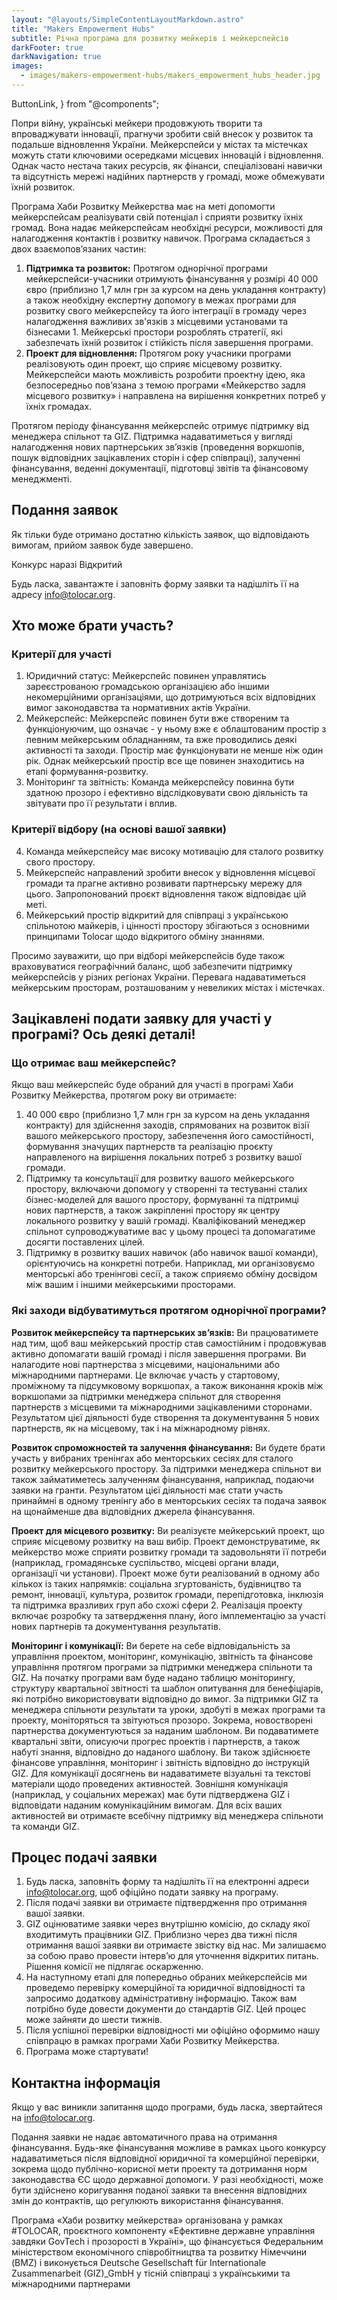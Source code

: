 ```yaml
---
layout: "@layouts/SimpleContentLayoutMarkdown.astro"
title: "Makers Empowerment Hubs"
subtitle: Річна програма для розвитку мейкерів і мейкерспейсів
darkFooter: true
darkNavigation: true
images:
  - images/makers-empowerment-hubs/makers_empowerment_hubs_header.jpg
---
```


  ButtonLink,
} from "@components";

Попри війну, українські мейкери продовжують творити та впроваджувати інновації, прагнучи зробити свій внесок у розвиток та подальше відновлення України. Мейкерспейси у містах та містечках можуть стати ключовими осередками місцевих інновацій і відновлення. Однак часто нестача таких ресурсів, як фінанси, спеціалізовані навички та відсутність мережі надійних партнерств у громаді, може обмежувати їхній розвиток.

Програма Хаби Розвитку Мейкерства має на меті допомогти мейкерспейсам реалізувати свій потенціал і сприяти розвитку їхніх громад. Вона надає мейкерспейсам необхідні ресурси, можливості для налагодження контактів і розвитку навичок. Програма складається з двох взаємопов’язаних частин:

1. **Підтримка та розвиток:** Протягом однорічної програми мейкерспейси-учасники отримують фінансування у розмірі 40 000 євро (приблизно 1,7 млн грн за курсом на день укладання контракту)  а також необхідну експертну допомогу в межах програми для розвитку свого мейкерспейсу та його інтеграції в громаду через  налагодження важливих зв'язків з місцевими установами та бізнесами 1. Мейкерські простори розроблять стратегії, які забезпечать їхній розвиток і стійкість після завершення програми.
2. **Проект для відновлення:** Протягом року учасники програми реалізовують один проект, що сприяє місцевому розвитку. Мейкерспейси мають можливість розробити проектну ідею, яка безпосередньо пов’язана з темою програми «Мейкерство задля місцевого розвитку» і направлена на вирішення конкретних потреб у їхніх громадах. 

Протягом періоду фінансування мейкерспейс отримує підтримку від менеджера спільнот та GIZ. Підтримка надаватиметься у вигляді налагодження нових партнерських зв’язків (проведення воркшопів, пошук відповідних зацікавлених сторін і сфер співпраці), залученні фінансування, веденні документації, підготовці звітів та фінансовому менеджменті.

## Подання заявок
Як тільки буде отримано достатню кількість заявок, що відповідають вимогам, прийом заявок буде завершено.

<div class="flex flex-col items-center justify-center w-full mt-8">
<ButtonLink
  target={"/makers-empowerment-hubs/Application_Guide_UA.pdf"}
  className={"not-prose"}
  caption={"завантажити інструкцію щодо подання заявки"}
  variant={"dark"}
  newTab={true}
/>
<p class="font-bold">Конкурс наразі <span class="text-tolo-green">Відкритий</span></p>
</div>

Будь ласка, завантажте і заповніть форму заявки та надішліть її на адресу [info@tolocar.org](mailto:info@tolocar.org).

## Хто може брати участь?

### Критерії для участі

1. Юридичний статус: Мейкерспейс повинен управлятись зареєстрованою громадською організацією або іншими некомерційними організаціями, що дотримуються всіх відповідних вимог законодавства та нормативних актів України.
2. Мейкерспейс: Мейкерспейс повинен бути вже створеним та функціонуючим, що означає - у ньому вже є облаштованим простір з певним мейкерським обладнанням, та вже проводились деякі активності та заходи. Простір має функціонувати не менше ніж один рік. Однак мейкерський простір все ще повинен знаходитись на етапі формування-розвитку.
3. Моніторинг та звітність: Команда мейкерспейсу повинна бути здатною прозоро і ефективно відслідковувати свою діяльність та звітувати про її результати і вплив.

### Критерії відбору (на основі вашої заявки)

4. Команда мейкерспейсу має високу мотивацію для сталого розвитку свого простору.
5. Мейкерспейс направлений зробити внесок у відновлення місцевої громади та прагне активно розвивати партнерську мережу для цього. Запропонований проєкт відновлення також відповідає цій меті. 
6. Мейкерський простір відкритий для співпраці з українською спільнотою майкерів, і цінності простору збігаються з основними принципами Tolocar щодо відкритого обміну знаннями.
 
Просимо зауважити, що при відборі мейкерспейсів буде також враховуватися географічний баланс, щоб забезпечити підтримку мейкерспейсів у різних регіонах України. Перевага надаватиметься мейкерським просторам, розташованим у невеликих містах і містечках.


## Зацікавлені подати заявку для участі у програмі? Ось деякі деталі!

### Що отримає ваш мейкерспейс?
Якщо ваш мейкерспейс буде обраний для участі в програмі Хаби Розвитку Мейкерства, протягом року ви отримаєте:

1. 40 000 євро (приблизно 1,7 млн грн за курсом на день укладання контракту) для здійснення заходів, спрямованих на розвиток візії вашого мейкерського простору, забезпечення його самостійності, формування значущих партнерств та реалізацію проєкту направленого на вирішення локальних потреб з розвитку вашої громади.
2. Підтримку та консультації для розвитку вашого мейкерського простору, включаючи допомогу у створенні та тестуванні сталих бізнес-моделей для вашого простору, формуванні та підтримці нових партнерств, а також закріпленні простору як центру локального розвитку у вашій громаді. Кваліфікований менеджер спільнот супроводжуватиме вас у цьому процесі та допомагатиме досягти поставлених цілей.
3. Підтримку в розвитку ваших навичок (або навичок вашої команди), орієнтуючись на конкретні потреби. Наприклад, ми організовуємо менторські або тренінгові сесії, а також сприяємо обміну досвідом між вашим і іншими мейкерськими просторами.


### Які заходи відбуватимуться протягом однорічної програми?

**Розвиток мейкерспейсу та партнерських зв’язків:** Ви працюватимете над тим, щоб ваш мейкерський простір став самостійним і продовжував активно допомагати вашій громаді і після завершення програми. Ви налагодите нові партнерства з місцевими, національними або міжнародними партнерами. Це включає участь у стартовому, проміжному та підсумковому воркшопах, а також виконання кроків між воркшопами за підтримки менеджера спільнот для створення партнерств з місцевими та міжнародними зацікавленими сторонами. Результатом цієї діяльності буде створення та документування 5 нових партнерств, як на місцевому, так і на міжнародному рівнях.

**Розвиток спроможностей та залучення фінансування:** Ви будете брати участь у вибраних тренінгах або менторських сесіях для сталого розвитку мейкерського простору. За підтримки менеджера спільнот ви також займатиметесь залученням фінансування, наприклад, подаючи заявки на гранти. Результатом цієї діяльності має стати участь принаймні в одному тренінгу або в менторських сесіях та подача заявок на щонайменше два відповідних джерела фінансування.

**Проект для місцевого розвитку:** Ви реалізуєте мейкерський проект, що сприяє місцевому розвитку на ваш вибір. Проект демонструватиме, як мейкерство може сприяти розвитку громади та задовольняти її потреби (наприклад, громадянське суспільство, місцеві органи влади, організації чи установи). Проект може бути реалізований в одному або кількох із таких напрямків: соціальна згуртованість, будівництво та ремонт, інновації, культура, розвиток громади, перепідготовка, інклюзія та підтримка вразливих груп або схожі сфери 2. Реалізація проекту включає розробку та затвердження плану, його імплементацію за участі нових партнерів та документування результатів.

**Моніторинг і комунікації:** Ви берете на себе відповідальність за управління проектом, моніторинг, комунікацію, звітність та фінансове управління протягом програми за підтримки менеджера спільноти та GIZ. На початку програми вам буде надано таблицю моніторингу, структуру квартальної звітності та шаблон опитування для бенефіціарів, які потрібно використовувати відповідно до вимог. За підтримки GIZ та менеджера спільноти результати та уроки, здобуті в межах програми та проекту, моніторяться та звітуються прозоро. Зокрема, новостворені партнерства документуються за наданим шаблоном. Ви подаватимете квартальні звіти, описуючи прогрес проектів і партнерств, а також набуті знання, відповідно до наданого шаблону. Ви також здійснюєте фінансове управління, моніторинг і звітність відповідно до інструкцій GIZ. Для комунікації досягнень ви надаватимете візуальні та текстові матеріали щодо проведених активностей. Зовнішня комунікація (наприклад, у соціальних мережах) має бути підтверджена GIZ і відповідати наданим комунікаційним вимогам. 
Для всіх ваших активностей ви отримаєте всебічну підтримку від менеджера спільноти та команди GIZ.


## Процес подачі заявки
1. Будь ласка, заповніть форму та надішліть її на електронні адреси [info@tolocar.org](mailto:info@tolocar.org), щоб офіційно подати заявку на програму.
2. Після подачі заявки ви отримаєте підтвердження про отримання вашої заявки.
3. GIZ оцінюватиме заявки через внутрішню комісію, до складу якої входитимуть працівники GIZ. Приблизно через два тижні після отримання вашої заявки ви отримаєте звістку від нас. Ми залишаємо за собою право провести інтерв’ю для уточнення відкритих питань. Рішення комісії не підлягає оскарженню. 
4. На наступному етапі для попередньо обраних мейкерспейсів ми проведемо перевірку комерційної та юридичної відповідності та запросимо додаткову адміністративну інформацію. Також вам потрібно буде довести документи до стандартів GIZ. Цей процес може зайняти до шести тижнів.
5. Після успішної перевірки відповідності ми офіційно оформимо нашу співпрацю в рамках програми Хаби Розвитку Мейкерства.
6. Програма може стартувати!

## Контактна інформація
Якщо у вас виникли запитання щодо програми, будь ласка, звертайтеся на [info@tolocar.org](mailto:info@tolocar.org).

Подання заявки не надає автоматичного права на отримання фінансування. Будь-яке фінансування можливе в рамках цього конкурсу надаватиметься після відповідної юридичної та комерційної перевірки, зокрема щодо публічно-корисної мети проекту та дотримання норм законодавства ЄС щодо державної допомоги. У разі необхідності, може бути здійснено коригування поданої заявки та внесення відповідних змін до контрактів, що регулюють використання фінансування.

Програма «Хаби розвитку мейкерства» організована у рамках #TOLOCAR, проєктного компоненту «Ефективне державне управління завдяки GovTech і прозорості в Україні», що фінансується Федеральним міністерством економічного співробітництва та розвитку Німеччини (BMZ) і виконується Deutsche Gesellschaft für Internationale Zusammenarbeit (GIZ)_GmbH у тісній співпраці з українськими та міжнародними партнерами

